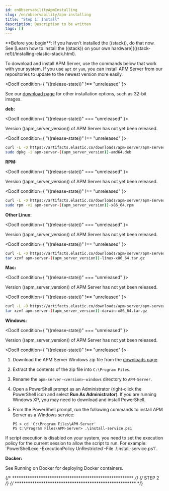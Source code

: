 ```yaml
---
id: enObservabilityApmInstalling
slug: /en/observability/apm-installing
title: "Step 1: Install"
description: Description to be written
tags: []
---
```


<div id="apm-installing"></div>

<DocCallOut title="Note">
**Before you begin**: If you haven't installed the ((stack)), do that now.
See [Learn how to install the
((stack)) on your own hardware](((stack-ref))/installing-elastic-stack.html).
</DocCallOut>

To download and install APM Server, use the commands below that work with your system.
If you use `apt` or `yum`, you can <DocLink id="enObservabilityApmSetupRepositories">install APM Server from our repositories</DocLink>
to update to the newest version more easily.

<DocIf condition={ "((release-state))" !== "unreleased" }>

See our [download page](https://www.elastic.co/downloads/apm)
for other installation options, such as 32-bit images.
</DocIf>

<div id="apm-deb"></div>

**deb:**

<DocIf condition={ "((release-state))" === "unreleased" }>

Version ((apm_server_version)) of APM Server has not yet been released.

</DocIf>

<DocIf condition={ "((release-state))" !== "unreleased" }>

```sh
curl -L -O https://artifacts.elastic.co/downloads/apm-server/apm-server-((apm_server_version))-amd64.deb
sudo dpkg -i apm-server-((apm_server_version))-amd64.deb
```

</DocIf>

<div id="apm-rpm"></div>

**RPM:**

<DocIf condition={ "((release-state))" === "unreleased" }>

Version ((apm_server_version)) of APM Server has not yet been released.

</DocIf>

<DocIf condition={ "((release-state))" !== "unreleased" }>

```sh
curl -L -O https://artifacts.elastic.co/downloads/apm-server/apm-server-((apm_server_version))-x86_64.rpm
sudo rpm -vi apm-server-((apm_server_version))-x86_64.rpm
```

</DocIf>

<div id="apm-linux"></div>

**Other Linux:**

<DocIf condition={ "((release-state))" === "unreleased" }>

Version ((apm_server_version)) of APM Server has not yet been released.

</DocIf>

<DocIf condition={ "((release-state))" !== "unreleased" }>

```sh
curl -L -O https://artifacts.elastic.co/downloads/apm-server/apm-server-((apm_server_version))-linux-x86_64.tar.gz
tar xzvf apm-server-((apm_server_version))-linux-x86_64.tar.gz
```
</DocIf>

<div id="apm-mac"></div>

**Mac:**

<DocIf condition={ "((release-state))" === "unreleased" }>

Version ((apm_server_version)) of APM Server has not yet been released.

</DocIf>

<DocIf condition={ "((release-state))" !== "unreleased" }>

```sh
curl -L -O https://artifacts.elastic.co/downloads/apm-server/apm-server-((apm_server_version))-darwin-x86_64.tar.gz
tar xzvf apm-server-((apm_server_version))-darwin-x86_64.tar.gz
```

</DocIf>

<div id="apm-installing-on-windows"></div>

**Windows:**

<DocIf condition={ "((release-state))" === "unreleased" }>

Version ((apm_server_version)) of APM Server has not yet been released.

</DocIf>

<DocIf condition={ "((release-state))" !== "unreleased" }>

1. Download the APM Server Windows zip file from the
    [downloads page](https://www.elastic.co/downloads/apm/apm-server).

1. Extract the contents of the zip file into `C:\Program Files`.

1. Rename the `apm-server-<version>-windows` directory to `APM-Server`.

1. Open a PowerShell prompt as an Administrator (right-click the PowerShell icon and select **Run As Administrator**).
    If you are running Windows XP, you may need to download and install PowerShell.

1. From the PowerShell prompt, run the following commands to install APM Server as a Windows service:

    ```shell
    PS > cd 'C:\Program Files\APM-Server'
    PS C:\Program Files\APM-Server> .\install-service.ps1
    ```

<DocCallOut title="Note">
If script execution is disabled on your system,
you need to set the execution policy for the current session to allow the script to run.
For example: `PowerShell.exe -ExecutionPolicy UnRestricted -File .\install-service.ps1`.
</DocCallOut>

</DocIf>

<div id="apm-docker"></div>

**Docker:**

See <DocLink id="enObservabilityApmRunningOnDocker">Running on Docker</DocLink> for deploying Docker containers.

{/* ******************************************************* */}
{/* STEP 2 */}
{/* ******************************************************* */}

